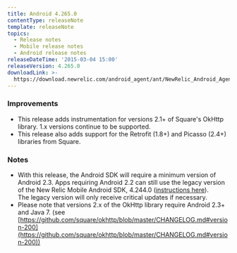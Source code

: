 ```yaml
---
title: Android 4.265.0
contentType: releaseNote
template: releaseNote
topics:
  - Release notes
  - Mobile release notes
  - Android release notes
releaseDateTime: '2015-03-04 15:00'
releaseVersion: 4.265.0
downloadLink: >-
  https://download.newrelic.com/android_agent/ant/NewRelic_Android_Agent_4.265.0.zip
---
```


### Improvements

* This release adds instrumentation for versions 2.1+ of Square's OkHttp library. 1.x versions continue to be supported.
* This release also adds support for the Retrofit (1.8+) and Picasso (2.4+) libraries from Square.

### Notes

* With this release, the Android SDK will require a minimum version of Android 2.3. Apps requiring Android 2.2 can still use the legacy version of the New Relic Mobile Android SDK, 4.244.0 ([instructions here](/docs/mobile-monitoring/mobile-monitoring-installation/android/installing-android-apps-android-22-support)). The legacy version will only receive critical updates if necessary.
* Please note that versions 2.x of the OkHttp library require Android 2.3+ and Java 7. (see [https://github.com/square/okhttp/blob/master/CHANGELOG.md#version-200](https://github.com/square/okhttp/blob/master/CHANGELOG.md#version-200))
